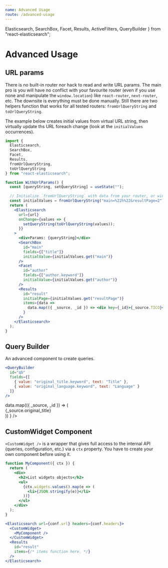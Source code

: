 ```yaml
---
name: Advanced Usage
route: /advanced-usage
---
```


  Elasticsearch,
  SearchBox,
  Facet,
  Results,
  ActiveFilters,
  QueryBuilder
} from "react-elasticsearch";

# Advanced Usage

## URL params

There is no built-in router nor hack to read and write URL params.
The main pro is you will have no conflict with your favourite router
(even if you use none and manipulate the `window.location`) like `react-router`, `next-router`, etc.
The downsite is everything must be done manually.
Still there are two helpers function that works for all tested routers:
`fromUrlQueryString` and `toUrlQueryString`.

The example below creates initial values from virtual URL string, then virtually update
ths URL foreach change (look at the `initialValues` occurrences).

```jsx
import {
  Elasticsearch,
  SearchBox,
  Facet,
  Results,
  fromUrlQueryString,
  toUrlQueryString
} from "react-elasticsearch";

function WithUrlParams() {
  const [queryString, setQueryString] = useState("");

  // Initialize `fromUrlQueryString` with data from your router, or window location.
  const initialValues = fromUrlQueryString("main=%22h%22&resultPage=2");
  return (
    <Elasticsearch
      url={url}
      onChange={values => {
        setQueryString(toUrlQueryString(values));
      }}
    >
      <div>Params: {queryString}</div>
      <SearchBox
        id="main"
        fields={["title"]}
        initialValue={initialValues.get("main")}
      />
      <Facet
        id="author"
        fields={["author.keyword"]}
        initialValue={initialValues.get("author")}
      />
      <Results
        id="result"
        initialPage={initialValues.get("resultPage")}
        items={data =>
          data.map(({ _source, _id }) => <div key={_id}>{_source.TICO}</div>)
        }
      />
    </Elasticsearch>
  );
}
```

## Query Builder

An advanced component to create queries.

```jsx
<QueryBuilder
  id="qb"
  fields={[
    { value: "original_title.keyword", text: "Title" },
    { value: "original_language.keyword", text: "Language" }
  ]}
/>
```

<Playground>
  <Elasticsearch url={conf.url} headers={conf.headers}>
    <QueryBuilder
      id="qb"
      fields={[
        { value: "original_title.keyword", text: "Title" },
        { value: "original_language.keyword", text: "Language" }
      ]}
      initialValue={[
        {
          field: "original_title.keyword",
          operator: "==",
          value: "Minions",
          combinator: "OR",
          index: 0
        },
        {
          field: "original_title.keyword",
          operator: "*",
          value: "John",
          combinator: "OR",
          index: 1
        }
      ]}
    />
    <Results
      id="result"
      items={data =>
        data.map(({ _source, _id }) => (
          <div key={_id}>{_source.original_title}</div>
        ))
      }
    />
  </Elasticsearch>
</Playground>

## CustomWidget Component

`<CustomWidget />` is a wrapper that gives full access to the internal API
(queries, configuration, etc.) via a `ctx` property.
You have to create your own component before using it.

```jsx
function MyComponent({ ctx }) {
  return (
    <div>
      <h2>List widgets objects</h2>
      <ul>
        {ctx.widgets.values().map(e => (
          <li>{JSON.stringify(e)}</li>
        ))}
      </ul>
    </div>
  );
}
```

```jsx
<Elasticsearch url={conf.url} headers={conf.headers}>
  <CustomWidget>
    <MyComponent />
  </CustomWidget>
  <Results
    id="result"
    items={/* items function here. */}
  />
</Elasticsearch>
```
